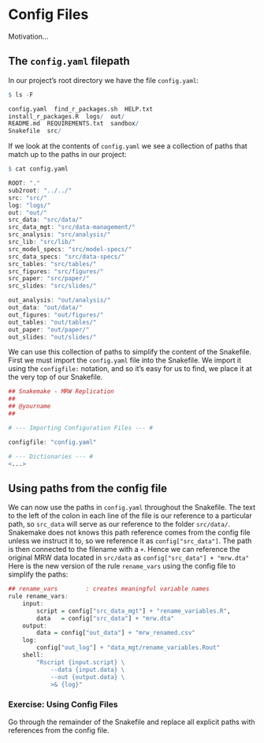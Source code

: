 # Config Files

Motivation...

## The `config.yaml` filepath

In our project's root directory we have the file `config.yaml`:

```r
$ ls -F
```
```r
config.yaml  find_r_packages.sh  HELP.txt
install_r_packages.R  logs/  out/
README.md  REQUIREMENTS.txt  sandbox/
Snakefile  src/
```

If we look at the contents of `config.yaml` we see a collection of paths that
    match up to the paths in our project:
```r
$ cat config.yaml
```
```r
ROOT: "."
sub2root: "../../"
src: "src/"
log: "logs/"
out: "out/"
src_data: "src/data/"
src_data_mgt: "src/data-management/"
src_analysis: "src/analysis/"
src_lib: "src/lib/"
src_model_specs: "src/model-specs/"
src_data_specs: "src/data-specs/"
src_tables: "src/tables/"
src_figures: "src/figures/"
src_paper: "src/paper/"
src_slides: "src/slides/"

out_analysis: "out/analysis/"
out_data: "out/data/"
out_figures: "out/figures/"
out_tables: "out/tables/"
out_paper: "out/paper/"
out_slides: "out/slides/"
```

We can use this collection of paths to simplify the content of the Snakefile.
First we must import the `config.yaml` file into the Snakefile.
We import it using the `configfile:` notation, and so it's easy for us to find,
    we place it at the very top of our Snakefile.

```r
## Snakemake - MRW Replication
##
## @yourname
##

# --- Importing Configuration Files --- #

configfile: "config.yaml"

# --- Dictionaries --- #
<...>
```

## Using paths from the config file

We can now use the paths in `config.yaml` throughout the Snakefile.
The text to the left of the colon in each line of the file is our reference to a
    particular path, so `src_data` will serve as our reference to the folder `src/data/`.
Snakemake does not knows this path reference comes from the config file unless we instruct it to,
    so we reference it as `config["src_data"]`.
The path is then connected to the filename with a `+`.
Hence we can reference the original MRW data located in `src/data` as `config["src_data"] + "mrw.dta"`
Here is the new version of the rule `rename_vars` using the config file to simplify the paths:

```r
## rename_vars        : creates meaningful variable names
rule rename_vars:
    input:
        script = config["src_data_mgt"] + "rename_variables.R",
        data   = config["src_data"] + "mrw.dta"
    output:
        data = config["out_data"] + "mrw_renamed.csv"
    log:
        config["out_log"] + "data_mgt/rename_variables.Rout"
    shell:
        "Rscript {input.script} \
            --data {input.data} \
            --out {output.data} \
            >& {log}"
```

### Exercise: Using Config Files {- .exercise}

Go through the remainder of the Snakefile and replace all explicit paths with references
    from the config file.
